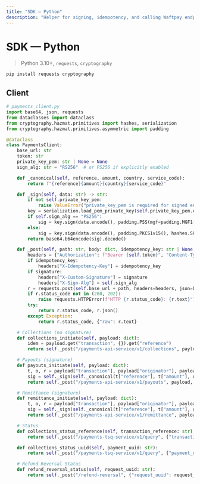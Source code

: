 ```yaml
---
title: "SDK — Python"
description: "Helper for signing, idempotency, and calling Waftpay endpoints with requests + cryptography."
---
```


# SDK — Python

> Python 3.10+, `requests`, `cryptography`

```bash
pip install requests cryptography
```

## Client

```python
# payments_client.py
import base64, json, requests
from dataclasses import dataclass
from cryptography.hazmat.primitives import hashes, serialization
from cryptography.hazmat.primitives.asymmetric import padding

@dataclass
class PaymentsClient:
    base_url: str
    token: str
    private_key_pem: str | None = None
    sign_alg: str = "RS256"  # or PS256 if explicitly enabled

    def _canonical(self, reference, amount, country, service_code):
        return f"{reference}{amount}{country}{service_code}"

    def _sign(self, data: str) -> str:
        if not self.private_key_pem:
            raise ValueError("private_key_pem is required for signed endpoints")
        key = serialization.load_pem_private_key(self.private_key_pem.encode(), password=None)
        if self.sign_alg == "PS256":
            sig = key.sign(data.encode(), padding.PSS(mgf=padding.MGF1(hashes.SHA256()), salt_length=padding.PSS.MAX_LENGTH), hashes.SHA256())
        else:
            sig = key.sign(data.encode(), padding.PKCS1v15(), hashes.SHA256())
        return base64.b64encode(sig).decode()

    def _post(self, path: str, body: dict, idempotency_key: str | None = None, signature: str | None = None):
        headers = {"Authorization": f"Bearer {self.token}", "Content-Type": "application/json"}
        if idempotency_key:
            headers["X-Idempotency-Key"] = idempotency_key
        if signature:
            headers["X-Custom-Signature"] = signature
            headers["X-Sign-Alg"] = self.sign_alg
        r = requests.post(self.base_url + path, headers=headers, json=body, timeout=30)
        if r.status_code not in (200, 202):
            raise requests.HTTPError(f"HTTP {r.status_code}: {r.text}")
        try:
            return r.status_code, r.json()
        except Exception:
            return r.status_code, {"raw": r.text}

    # Collections (no signature)
    def collections_initiate(self, payload: dict):
        idem = payload.get("transaction", {}).get("reference")
        return self._post("/payments-api-service/v1/collections", payload, idempotency_key=idem)

    # Payouts (signature)
    def payouts_initiate(self, payload: dict):
        t, o, r = payload["transaction"], payload["originator"], payload["recipient"]
        sig = self._sign(self._canonical(t["reference"], t["amount"], o["country"], r["service_code"]))
        return self._post("/payments-api-service/v1/payouts", payload, idempotency_key=t["reference"], signature=sig)

    # Remittance (signature)
    def remittance_initiate(self, payload: dict):
        t, o, r = payload["transaction"], payload["originator"], payload["recipient"]
        sig = self._sign(self._canonical(t["reference"], t["amount"], o["country"], r["service_code"]))
        return self._post("/payments-api-service/v1/remittance", payload, idempotency_key=t["reference"], signature=sig)

    # Status
    def collections_status_reference(self, transaction_reference: str):
        return self._post("/payments-tsq-service/v1/query", {"transaction_reference": transaction_reference})

    def collections_status_uuid(self, payment_uuid: str):
        return self._post("/payments-tsq-service/v1/query", {"payment_uuid": payment_uuid})

    # Refund Reversal Status
    def refund_reversal_status(self, request_uuid: str):
        return self._post("/refund-reversal", {"request_uuid": request_uuid})
```

